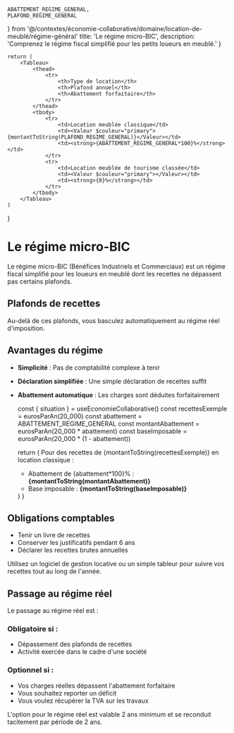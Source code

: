 	ABATTEMENT_REGIME_GENERAL,
	PLAFOND_REGIME_GENERAL
} from '@/contextes/économie-collaborative/domaine/location-de-meublé/régime-général'
	title: 'Le régime micro-BIC',
	description: 'Comprenez le régime fiscal simplifié pour les petits loueurs en meublé.'
}

	return (
		<Tableau>
			<thead>
				<tr>
					<th>Type de location</th>
					<th>Plafond annuel</th>
					<th>Abattement forfaitaire</th>
				</tr>
			</thead>
			<tbody>
				<tr>
					<td>Location meublée classique</td>
					<td><Valeur $couleur="primary">{montantToString(PLAFOND_REGIME_GENERAL)}</Valeur></td>
					<td><strong>{ABATTEMENT_REGIME_GENERAL*100}%</strong></td>
				</tr>
				<tr>
					<td>Location meublée de tourisme classée</td>
					<td><Valeur $couleur="primary"></Valeur></td>
					<td><strong>{0}%</strong></td>
				</tr>
			</tbody>
		</Tableau>
	)
}

# Le régime micro-BIC

Le régime micro-BIC (Bénéfices Industriels et Commerciaux) est un régime fiscal simplifié pour les loueurs en meublé dont les recettes ne dépassent pas certains plafonds.

## Plafonds de recettes

<TableauSeuilsDynamique />

<Attention>
Au-delà de ces plafonds, vous basculez automatiquement au régime réel d'imposition.
</Attention>

## Avantages du régime

- **Simplicité** : Pas de comptabilité complexe à tenir
- **Déclaration simplifiée** : Une simple déclaration de recettes suffit
- **Abattement automatique** : Les charges sont déduites forfaitairement

	const { situation } = useEconomieCollaborative()
	const recettesExemple = eurosParAn(20_000)
	const abattement = ABATTEMENT_REGIME_GENERAL
	const montantAbattement = eurosParAn(20_000 * abattement)
	const baseImposable = eurosParAn(20_000 * (1 - abattement))

	return (
		<ExemplePratique>
			Pour des recettes de {montantToString(recettesExemple)} en location classique :
			<ul>
				<li>Abattement de {abattement*100}% : <strong>{montantToString(montantAbattement)}</strong></li>
				<li>Base imposable : <strong>{montantToString(baseImposable)}</strong></li>
			</ul>
		</ExemplePratique>
	)
}

<ExempleCalculDynamique />

## Obligations comptables

- Tenir un livre de recettes
- Conserver les justificatifs pendant 6 ans
- Déclarer les recettes brutes annuelles

<Conseil>
Utilisez un logiciel de gestion locative ou un simple tableur pour suivre vos recettes tout au long de l'année.
</Conseil>

## Passage au régime réel

Le passage au régime réel est :

### Obligatoire si :
- Dépassement des plafonds de recettes
- Activité exercée dans le cadre d'une société

### Optionnel si :
- Vos charges réelles dépassent l'abattement forfaitaire
- Vous souhaitez reporter un déficit
- Vous voulez récupérer la TVA sur les travaux

<Info>
L'option pour le régime réel est valable 2 ans minimum et se reconduit tacitement par période de 2 ans.
</Info>
